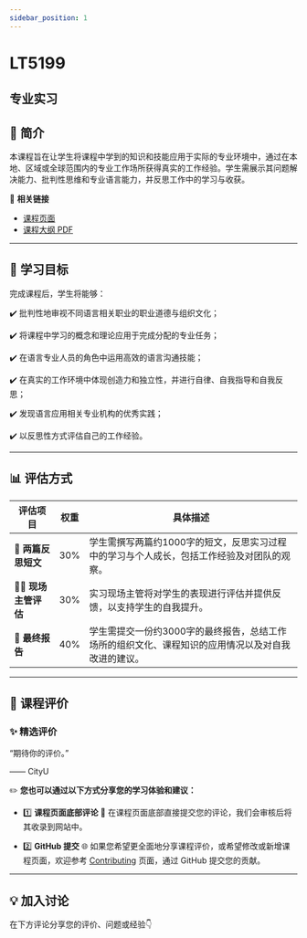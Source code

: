 ```yaml
---
sidebar_position: 1
---
```


# LT5199
## 专业实习

## **📘 简介**
本课程旨在让学生将课程中学到的知识和技能应用于实际的专业环境中，通过在本地、区域或全球范围内的专业工作场所获得真实的工作经验。学生需展示其问题解决能力、批判性思维和专业语言能力，并反思工作中的学习与收获。

🔗 **相关链接**
- [课程页面](https://www.cityu.edu.hk/catalogue/pg/202425/course/LT5199.htm)
- [课程大纲 PDF](https://www.cityu.edu.hk/catalogue/pg/202425/course/LT5199.pdf)

---

## **🎯 学习目标**

完成课程后，学生将能够：

✔️ 批判性地审视不同语言相关职业的职业道德与组织文化；

✔️ 将课程中学习的概念和理论应用于完成分配的专业任务；

✔️ 在语言专业人员的角色中运用高效的语言沟通技能；

✔️ 在真实的工作环境中体现创造力和独立性，并进行自律、自我指导和自我反思；

✔️ 发现语言应用相关专业机构的优秀实践；

✔️ 以反思性方式评估自己的工作经验。

---

## **📊 评估方式**

| **评估项目**                | **权重** | **具体描述**                                                                                     |
|----------------------------|---------|-----------------------------------------------------------------------------------------------|
| **📝 两篇反思短文**          | 30%     | 学生需撰写两篇约1000字的短文，反思实习过程中的学习与个人成长，包括工作经验及对团队的观察。                                    |
| **👩‍💼 现场主管评估**         | 30%     | 实习现场主管将对学生的表现进行评估并提供反馈，以支持学生的自我提升。                                                  |
| **📄 最终报告**              | 40%     | 学生需提交一份约3000字的最终报告，总结工作场所的组织文化、课程知识的应用情况以及对自我改进的建议。                                    |

---

## **💬 课程评价**

### ✨ **精选评价**
<div className={commentStyles.commentBox}>
    <p className={commentStyles.commentText}>
        “期待你的评价。”
    </p>
    <p className={commentStyles.commentAuthor}>—— CityU</p>
</div>

✏️ **您也可以通过以下方式分享您的学习体验和建议：**

- 1️⃣ **课程页面底部评论**
💬 在课程页面底部直接提交您的评论，我们会审核后将其收录到网站中。

- 2️⃣ **GitHub 提交**
🌐 如果您希望更全面地分享课程评价，或希望修改或新增课程页面，欢迎参考 [Contributing](/contributing) 页面，通过 GitHub 提交您的贡献。

---

## **💡 加入讨论**

在下方评论分享您的评价、问题或经验👇
<Utterances />
